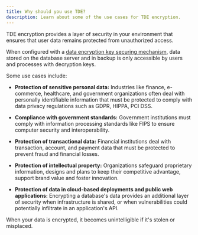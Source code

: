 ```yaml
---
title: Why should you use TDE?
description: Learn about some of the use cases for TDE encryption.
---
```


TDE encryption provides a layer of security in your environment that ensures that user data remains protected from unauthorized access.

When configured with a [data encryption key securing mechanism](../secure_key/), data stored on the database server and in backup is only accessible by users and processes with decryption keys.

Some use cases include: 

- **Protection of sensitive personal data:** Industries like finance, e-commerce, healthcare, and government organizations often deal with personally identifiable information that must be protected to comply with data privacy regulations such as GDPR, HIPPA, PCI DSS.

- **Compliance with government standards:** Government institutions must comply with information processing standards like FIPS to ensure computer security and interoperability.

- **Protection of transactional data:** Financial institutions deal with transaction, account, and payment data that must be protected to prevent fraud and financial losses.

- **Protection of intellectual property:** Organizations safeguard proprietary information, designs and plans to keep their competitive advantage, support brand value and foster innovation.

- **Protection of data in cloud-based deployments and public web applications:** Encrypting a database's data provides an additional layer of security when infrastructure is shared, or when vulnerabilities could potentially infiltrate in an application's API.

When your data is encrypted, it becomes unintelligible if it's stolen or misplaced.